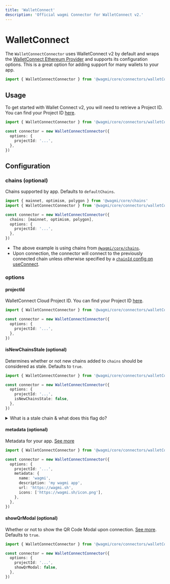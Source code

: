 ```yaml
---
title: 'WalletConnect'
description: 'Official wagmi Connector for WalletConnect v2.'
---
```


# WalletConnect

The `WalletConnectConnector` uses WalletConnect v2 by default and wraps the [WalletConnect Ethereum Provider](https://walletconnect.com) and supports its configuration options. This is a great option for adding support for many wallets to your app.

```ts
import { WalletConnectConnector } from '@wagmi/core/connectors/walletConnect'
```

## Usage

To get started with Wallet Connect v2, you will need to retrieve a Project ID. You can find your Project ID [here](https://cloud.walletconnect.com/sign-in).

```ts
import { WalletConnectConnector } from '@wagmi/core/connectors/walletConnect'

const connector = new WalletConnectConnector({
  options: {
    projectId: '...',
  },
})
```

## Configuration

### chains (optional)

Chains supported by app. Defaults to `defaultChains`.

```ts {5}
import { mainnet, optimism, polygon } from '@wagmi/core/chains'
import { WalletConnectConnector } from '@wagmi/core/connectors/walletConnect'

const connector = new WalletConnectConnector({
  chains: [mainnet, optimism, polygon],
  options: {
    projectId: '...',
  },
})
```

- The above example is using chains from [`@wagmi/core/chains`](/core/chains#wagmicorechains).
- Upon connection, the connector will connect to the previously connected chain unless otherwise specified by a [`chainId` config on useConnect](/core/hooks/useConnect#chainid-optional).

### options

#### projectId

WalletConnect Cloud Project ID. You can find your Project ID [here](https://cloud.walletconnect.com/sign-in).

```ts {5}
import { WalletConnectConnector } from '@wagmi/core/connectors/walletConnect'

const connector = new WalletConnectConnector({
  options: {
    projectId: '...',
  },
})
```

#### isNewChainsStale (optional)

Determines whether or not new chains added to `chains` should be considered as stale. Defaults to `true`.

```ts {6}
import { WalletConnectConnector } from '@wagmi/core/connectors/walletConnect'

const connector = new WalletConnectConnector({
  options: {
    projectId: '...',
    isNewChainsStale: false,
  },
})
```

<details>
  <summary>What is a stale chain & what does this flag do?</summary>

If a new chain is added to your previously existing `chains`, this flag
will determine if that chain should be considered as stale. A stale chain is a chain that
WalletConnect has yet to establish a relationship with (ie. the user has not approved or
rejected the chain).

Preface: Whereas WalletConnect v1 supported dynamic chain switching, WalletConnect v2 requires
the user to pre-approve a set of chains up-front. This comes with consequent UX nuances (see below) when
a user tries to switch to a chain that they have not approved.

This flag mainly affects the behavior when a wallet does not support dynamic chain authorization
with WalletConnect v2.

If `true` (default), the new chain will be treated as a stale chain. If the user
has yet to establish a relationship (approved/rejected) with this chain in their WalletConnect
session, the connector will disconnect upon the dapp auto-connecting, and the user will have to
reconnect to the dapp (revalidate the chain) in order to approve the newly added chain.
This is the default behavior to avoid an unexpected error upon switching chains which may
be a confusing user experience (ie. the user will not know they have to reconnect
unless the dapp handles these types of errors).

If `false`, the new chain will be treated as a validated chain. This means that if the user
has yet to establish a relationship with the chain in their WalletConnect session, wagmi will successfully
auto-connect the user. This comes with the trade-off that the connector will throw an error
when attempting to switch to the unapproved chain. This may be useful in cases where a dapp constantly
modifies their configured chains, and they do not want to disconnect the user upon
auto-connecting. If the user decides to switch to the unapproved chain, it is important that the
dapp handles this error and prompts the user to reconnect to the dapp in order to approve
the newly added chain.

</details>

#### metadata (optional)

Metadata for your app. [See more](https://docs.walletconnect.com/2.0/advanced/providers/ethereum#initialization)

```ts {6-11}
import { WalletConnectConnector } from '@wagmi/core/connectors/walletConnect'

const connector = new WalletConnectConnector({
  options: {
    projectId: '...',
    metadata: {
      name: 'wagmi',
      description: 'my wagmi app',
      url: 'https://wagmi.sh',
      icons: ['https://wagmi.sh/icon.png'],
    },
  },
})
```

#### showQrModal (optional)

Whether or not to show the QR Code Modal upon connection. [See more](https://docs.walletconnect.com/2.0/advanced/providers/ethereum#initialization). Defaults to `true`.

```ts {6}
import { WalletConnectConnector } from '@wagmi/core/connectors/walletConnect'

const connector = new WalletConnectConnector({
  options: {
    projectId: '...',
    showQrModal: false,
  },
})
```
